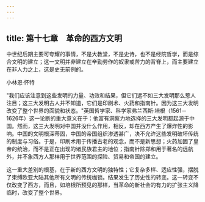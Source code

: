 ```yaml
---
---
---
```

title: 第十七章　革命的西方文明
---



中世纪后期主要可夸耀的事情，不是大教堂，不是史诗，也不是经院哲学，而是综合文明的建立；这一文明并非建立在辛勤劳作的奴隶或苦力的背脊上，而主要建立在非人力之上，这是史无前例的。

小林恩·怀特

"我们应该注意到这些发明的力量、功效和结果，但它们远不如三大发明那么惹人注目；这三大发明古人并不知道，它们是印刷术、火药和指南针。因为这三大发明改变了整个世界的面貌和状态。"英国哲学家、科学家弗兰西斯·培根（1561－1626年）这一论断的重大意义在于：他富有洞察力地选择的三大发明都起源于中国。然而，这三大发明对中国并没什么作用，相反，却在西方产生了爆炸性的影响。中国的文明根深蒂固，中国的帝国组织渗透甚广，决不允许这些发明破坏传统的制度与习俗。于是，印刷术用于传播古老的观念，而不是新思想；火药加固了皇帝的统治，而不是正在出现的诸民族君主的地位；指南针除郑和用于著名的远航外，并不象西方人那样用于世界范围的探险、贸易和帝国的建立。

这一重大差别的根基，在于新的西方文明的独特性；它复杂多样、适应性强，摆脱了束缚欧亚大陆其他所有文明的传统枷锁。结果发生了历史性的转变。这一转变不仅改变了西方，而且，如培根所预见的那样，当革命的新社会的有力的扩张主义降临时，改变了整个世界。